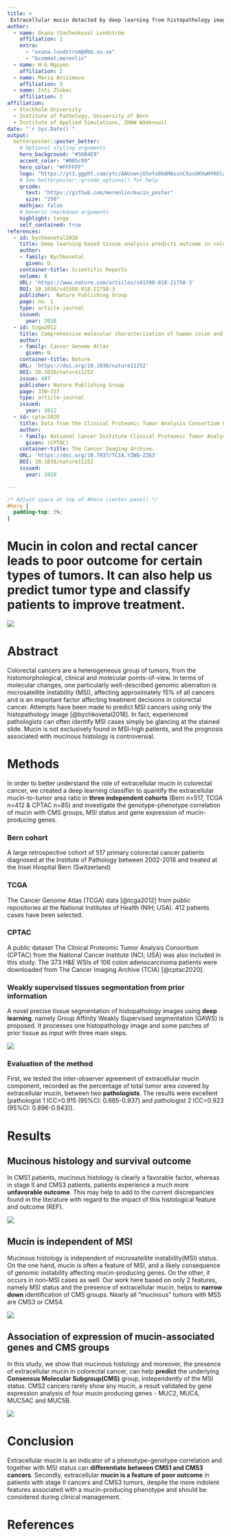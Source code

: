 ```yaml
---
title: >
 Extracellular mucin detected by deep learning from histopathology images predicts consensus molecular subtypes in colorectal cancer
author:
  - name: Oxana (Sachenkova) Lundström
    affiliation: 1
    extra:
      - "oxana.lundstrom@dbb.su.se"
      - "&commat;merenlin"
  - name: H-G Nguyen
    affiliation: 2
  - name: Maria Anisimova
    affiliation: 3
  - name: Inti Zlobec
    affiliation: 2
affiliation:
  - Stockholm University
  - Institute of Pathology, University of Bern
  - Institute of Applied Simulations, ZHAW Wädenswil
date: "`r Sys.Date()`"
output:
  betterposter::poster_better:
    # Optional styling arguments
    hero_background: "#56B4E9"
    accent_color: "#005c99"
    hero_color: "#FFFFFF"
    logo: "https://yt3.ggpht.com/ytc/AAUvwnjGteYx8k6MAssnCXuvUKVwHYKOlapDEioYv5lGrg=s88-c-k-c0x00ffffff-no-rj"
    # See betterposter::qrcode_options() for help
    qrcode:
      text: "https://github.com/merenlin/mucin_poster"
      size: "250"
    mathjax: false
    # Generic rmarkdown arguments
    highlight: tango
    self_contained: true
references:
  - id: bychkovetal2018
    title: Deep learning based tissue analysis predicts outcome in colorectal cancer.
    author:
    - family: Bychkovetal
      given: D.
    container-title: Scientific Reports
    volume: 8
    URL: 'https://www.nature.com/articles/s41598-018-21758-3'
    DOI: 10.1038/s41598-018-21758-3 
    publisher:  Nature Publishing Group
    page: no. 1
    type: article-journal
    issued:
      year: 2018
  - id: tcga2012
    title: Comprehensive molecular characterization of human colon and rectal cancer
    author:
    - family: Cancer Genome Atlas 
      given: N.
    container-title: Nature 
    URL: 'https://doi.org/10.1038/nature11252'
    DOI: 10.1038/nature11252 
    issue: 487
    publisher: Nature Publishing Group
    page: 330–337
    type: article-journal
    issued:
      year: 2012
  - id: cptac2020
    title: Data from the Clinical Proteomic Tumor Analysis Consortium Colon Adenocarcinoma collection
    author:
    - family: National Cancer Institute Clinical Proteomic Tumor Analysis Consortium 
      given: (CPTAC)
    container-title: The Cancer Imaging Archive.
    URL: 'https://doi.org/10.7937/TCIA.YZWQ-ZZ63'
    DOI: 10.1038/nature11252 
    issued:
      year: 2020      

---
```


```css
/* Adjust space at top of #hero (center panel) */
#hero {
  padding-top: 5%;
}
```


<div id="hero">
<!--
  Center Column of Poster

  * The main text goes in <h1> (single #) header.
  * You can add additional text if desired.
-->


# **Mucin**  in colon and rectal cancer leads to **poor outcome** for certain types of tumors. It can also help us predict tumor type and **classify patients** to improve treatment.

![](https://raw.githubusercontent.com/merenlin/mucin_poster/main/img/main_figure.png)

</div>



<div id="left-bar">
<!-- Text in the left bar, title and authors added automatically -->

# Abstract

Colorectal cancers are a heterogeneous group of tumors, from the histomorphological, clinical and molecular points-of-view. In terms of molecular changes, one particularly well-described genomic aberration is microsatellite instability (MSI), affecting approximately 15% of all cancers and is an important factor affecting treatment decisions in colorectal cancer. Attempts have been made to predict MSI cancers using only the histopathology image [@bychkovetal2018]. In fact, experienced pathologists can often identify MSI cases simply be glancing at the stained slide. Mucin is not exclusively found in MSI-high patients, and the prognosis associated with mucinous histology is controversial.

# Methods

In order to better understand the role of extracellular mucin in colorectal cancer, we created a deep learning classifier to quantify the extracellular mucin-to-tumor area ratio in **three independent cohorts** (Bern n=517, TCGA n=412 & CPTAC n=85) and investigate the genotype-phenotype correlation of mucin with CMS groups, MSI status and gene expression of mucin-producing genes.

### Bern cohort
A large retrospective cohort of 517 primary colorectal cancer patients diagnosed at the Institute of Pathology between 2002-2018 and treated at the Insel Hospital Bern (Switzerland)

### TCGA
The Cancer Genome Atlas (TCGA) data [@tcga2012] from public repositories at the National Institutes of Health (NIH; USA). 412 patients cases have been selected. 

### CPTAC
A public dataset The Clinical Proteomic Tumor Analysis Consortium (CPTAC) from the National Cancer Institute (NCI; USA) was also included in this study. The 373 H&E WSIs of 106 colon adenocarcinoma patients were downloaded from The Cancer Imaging Archive (TCIA)  [@cptac2020].

### Weakly supervised tissues segmentation from prior information
A novel precise tissue segmentation of histopathology images using **deep learning**, namely Group Affinity Weakly Supervised segmentation (GAWS) is proposed. It processes one histopathology image and some patches of prior tissue as input with three main steps. 
 
![](https://raw.githubusercontent.com/merenlin/mucin_poster/main/img/method.png)
</div>



<div id="right-bar">
<!-- Right bar -->

### Evaluation of the method

First, we tested the inter-observer agreement of extracellular mucin component, recorded as the percentage of total tumor area covered by extracellular mucin, between two **pathologists**. The results were excellent [pathologist 1 ICC=0.915 (95%CI: 0.885-0.937) and pathologist 2 ICC=0.923 (95%CI: 0.896-0.943)].

# Results

## Mucinous histology and survival outcome
In CMS1 patients, mucinous histology is clearly a favorable factor, whereas in stage II and CMS3 patients, patients experience a much more **unfavorable outcome**. This may help to add to the current discrepancies found in the literature with regard to the impact of this histological feature and outcome (REF).

![](https://raw.githubusercontent.com/merenlin/mucin_poster/main/img/survival.png)



## Mucin is independent of MSI 
Mucinous histology is independent of microsatellite instability(MSI) status. On the one hand, mucin is often a feature of MSI, and a likely consequence of genomic instability affecting mucin-producing genes. On the other, it occurs in non-MSI cases as well. Our work here based on only 2 features, namely MSI status and the presence of extracellular mucin, helps to **narrow down** identification of CMS groups. Nearly all “mucinous” tumors with MSS are CMS3 or CMS4. 

![](https://raw.githubusercontent.com/merenlin/mucin_poster/main/img/msi.png)


## Association of expression of mucin-associated genes and CMS groups

In this study, we show that mucinous histology and moreover, the presence of extracellular mucin in colorectal cancer, can help **predict** the underlying **Consensus Molecular Subgroup(CMS)** group, independently of the MSI status. CMS2 cancers rarely show any mucin, a result validated by gene expression analysis of four mucin producing genes - MUC2, MUC4, MUC5AC and MUC5B. 

![](https://raw.githubusercontent.com/merenlin/mucin_poster/main/img/gene_expression.png)

# Conclusion

Extracellular mucin is an indicator of a phenotype-genotype correlation and together with MSI status can **differentiate between CMS1 and CMS3 cancers**. Secondly, extracellular **mucin is a feature of poor outcome** in patients with stage II cancers and CMS3 tumors, despite the more indolent features associated with a mucin-producing phenotype and should be considered during clinical management. 



</div>

# References


 

